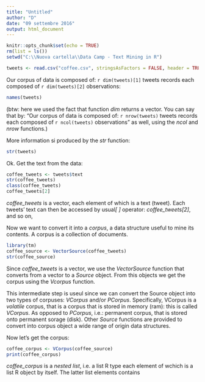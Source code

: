 ---
title: "Untitled"
author: "D"
date: "09 settembre 2016"
output: html_document
---

```{r setup, include=FALSE}
knitr::opts_chunk$set(echo = TRUE)
rm(list = ls())
setwd("C:\\Nuova cartella\\Data Camp - Text Mining in R")

```

```{r}
tweets <- read.csv("coffee.csv", stringsAsFactors = FALSE, header = TRUE)

```

Our corpus of data is composed of: `r dim(tweets)[1]` tweets records each composed of `r dim(tweets)[2]` observations:
```{r}
names(tweets)

```

(btw: here we used the fact that function *dim* returns a vector. You can say that by: "Our corpus of data is composed of: `r nrow(tweets)` tweets records each composed of `r ncol(tweets)` observations" as well, using the *ncol* and *nrow* functions.)

More information si produced by the  *str* function:
```{r}
str(tweets)

```

Ok. Get the text from the data:
```{r}
coffee_tweets <- tweets$text
str(coffee_tweets)
class(coffee_tweets)
coffee_tweets[2]

```
*coffee_tweets* is a vector, each element of which is a text (tweet). Each tweets' text can then be accessed by usual*[ ]* operator: *coffee_tweets[2]*, and so on,

Now we want to convert it into a *corpus*, a data structure useful to mine its contents. A corpus is a collection of documents.
```{r}
library(tm)
coffee_source <- VectorSource(coffee_tweets)
str(coffee_source)

```

Since *coffee_tweets* is a vector, we use the *VectorSource* function that converts from a vector to a *Source* object. From this objects we get the corpus using the *Vcorpus* function.

This intermediate step is useul since we can convert the Source object into two types of corpuses: *VCorpus* and/or *PCorpus*. Specifically, VCorpus is a *volatile* corpus, that is a corpus that is stored in memory (ram): this is called *VCorpus*. As opposed to *PCorpus*, i.e.: permanent corpus, that is stored onto permanent sorage (disk). Other *Source* functions are provided to convert into corpus object a wide range of origin data structures.

Now let's get the corpus:
```{r}
coffee_corpus <- VCorpus(coffee_source)
print(coffee_corpus)

```

*coffee_corpus* is a *nested list*, i.e. a list R type each element of wchich is a list R object by itself. The latter list elements contains 
